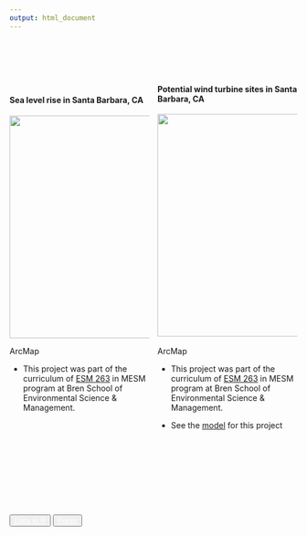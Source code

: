 ```yaml
---
output: html_document
---
```


<br>
<br>


<style>
  .col2 {
    columns: 2 200px;         /* number of columns and width in pixels*/
    -webkit-columns: 2 200px; /* chrome, safari */
    -moz-columns: 2 200px;    /* firefox */

  }
  .button{
  background:"white"
  }
</style>

<br>


<div class="col2">
<h4>**Sea level rise in Santa Barbara, CA**</h4>
<a href="projects/gis/sb_sea_level_rise.pdf">
    <img alt="" src="projects/gis/image/sb_sea_level_rise.png" width="390">
</a>

<span class="badge" >ArcMap</span>
<br>

- This project was part of the curriculum of [ESM 263](https://frew.eri.ucsb.edu/private/ESM263/) in MESM program at Bren School of Environmental Science & Management. 


<h4>**Potential wind turbine sites in Santa Barbara, CA**</h4>
<a href="projects/gis/sb_wind_turbines_site.pdf">
    <img alt="" src="projects/gis/image/sb_wind_turbines_site.png" width="390">
</a>
<br><br>
<span class="badge" >ArcMap</span>
<br>

- This project was part of the curriculum of [ESM 263](https://frew.eri.ucsb.edu/private/ESM263/) in MESM program at Bren School of Environmental Science & Management. 

- See the [model](projects/gis/sb_wind_turbines_site.tbx) for this project




</div>


   <br><br><br><br><br><br><br> 

<div  align="center" id="footer">
  <button type="button" class="btn btn-primary disabled"><a href="project.html" style="color:white">Data in R</a></button>
  <button type="button" class="btn btn-primary disabled"><a href="paper.html" style="color:white">Paper</a></button>
</div>